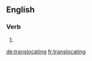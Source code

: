 ==English==

===Verb===
{{head|en}}

# {{present participle of|translocate|lang=en}}

[[de:translocating]]
[[fr:translocating]]